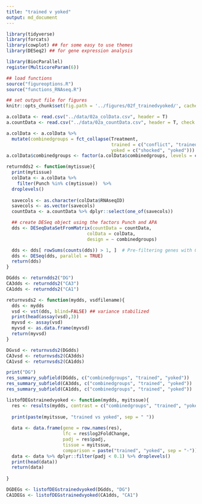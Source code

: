 ```yaml
---
title: "trained v yoked"
output: md_document
---
```


```r
library(tidyverse)
library(forcats)
library(cowplot) ## for some easy to use themes
library(DESeq2) ## for gene expression analysis

library(BiocParallel)
register(MulticoreParam(6))

## load functions 
source("figureoptions.R")
source("functions_RNAseq.R")

## set output file for figures 
knitr::opts_chunk$set(fig.path = '../figures/02f_trainedvyoked/', cache = F)
```

```r
a.colData <- read.csv("../data/02a_colData.csv", header = T)
a.countData <- read.csv("../data/02a_countData.csv", header = T, check.names = F, row.names = 1)

a.colData <- a.colData %>%
  mutate(combinedgroups = fct_collapse(Treatment,
                                       trained = c("conflict", "trained"),
                                       yoked = c("shocked", "yoked")))
a.colData$combinedgroups <- factor(a.colData$combinedgroups, levels = c("yoked", "trained"))

returndds2 <- function(mytissue){
  print(mytissue)
  colData <- a.colData %>% 
    filter(Punch %in% c(mytissue))  %>% 
  droplevels()
  
  savecols <- as.character(colData$RNAseqID) 
  savecols <- as.vector(savecols) 
  countData <- a.countData %>% dplyr::select(one_of(savecols)) 

  ## create DESeq object using the factors Punch and APA
  dds <- DESeqDataSetFromMatrix(countData = countData,
                              colData = colData,
                              design = ~ combinedgroups)

  dds <- dds[ rowSums(counts(dds)) > 1, ]  # Pre-filtering genes with 0 counts
  dds <- DESeq(dds, parallel = TRUE)
  return(dds)
}

DGdds <- returndds2("DG") 
CA3dds <- returndds2("CA3") 
CA1dds <- returndds2("CA1") 
```

```r
returnvsds2 <- function(mydds, vsdfilename){
  dds <- mydds
  vsd <- vst(dds, blind=FALSE) ## variance stabilized
  print(head(assay(vsd),3))
  myvsd <- assay(vsd)
  myvsd <- as.data.frame(myvsd)
  return(myvsd)
}

DGvsd <- returnvsds2(DGdds)
CA3vsd <- returnvsds2(CA3dds)
CA1vsd <- returnvsds2(CA1dds)
```

```r
print("DG")
res_summary_subfield(DGdds, c("combinedgroups", "trained", "yoked"))
res_summary_subfield(CA3dds, c("combinedgroups", "trained", "yoked"))
res_summary_subfield(CA1dds, c("combinedgroups", "trained", "yoked"))
```

```r

listofDEGstrainedvyoked <- function(mydds, myitssue){
  res <- results(mydds, contrast = c("combinedgroups", "trained", "yoked"), independentFiltering = T)
  
  print(paste(myitssue, "trained vs yoked", sep = " "))
  
  data <- data.frame(gene = row.names(res),
                     lfc = res$log2FoldChange,
                     padj = res$padj,
                     tissue = myitssue,
                     comparison = paste("trained", "yoked", sep = "-"))
  data <- data %>% dplyr::filter(padj < 0.1) %>% droplevels()
  print(head(data))
  return(data)
  
}

DGDEGs <- listofDEGstrainedvyoked(DGdds, "DG")
CA1DEGs <- listofDEGstrainedvyoked(CA1dds, "CA1")

```